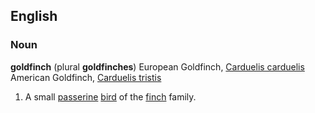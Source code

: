 ==English==
===Noun===
'''goldfinch''' (plural '''goldfinches''')
{{wikipedia}}
European Goldfinch, [[Carduelis carduelis]]
American Goldfinch, [[Carduelis tristis]]
# A small [[passerine]] [[bird]] of the [[finch]] family.